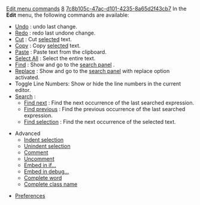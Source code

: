 [[Property:title|Edit menu commands]]
[[Property:weight|8]]
[[Property:uuid|7c8b105c-47ac-d101-4235-8a65d2f43cb7]]
In the '''Edit''' menu, the following commands are available: 
*  [[History functionality|Undo]] : undo last change. 
*  [[History functionality|Redo]] : redo last undone change. 
*  [[Clipboard functionality|Cut]] : Cut [[Selection|selected]]  text. 
*  [[Clipboard functionality|Copy]] : Copy [[Selection|selected]]  text. 
*  [[Clipboard functionality|Paste]] : Paste text from the clipboard. 
*  [[Selection|Select All]] : Select the entire text. 
*  [[Search tool|Find]] : Show and go to the [[Search tool|search panel]] . 
*  [[Search tool|Replace]] : Show and go to the [[Search tool|search panel]]  with replace option activated. 
*  Toggle Line Numbers: Show or hide the line numbers in the current editor. 
*  [[Search functionality|Search]] : 
**  [[Search functionality|Find next]] : Find the next occurrence of the last searched expression. 
**  [[Search functionality|Find previous]] : Find the previous occurrence of the last searched expression. 
**  [[Search functionality|Find selection]] : Find the next occurrence of the selected text. 

* Advanced 
**  [[Indent and un indent  selection|Indent selection]]  
**  [[Indent and un indent  selection|Unindent selection]]  
**  [[Comment and uncomment lines|Comment]]  
**  [[Comment and uncomment lines|Uncomment]]  
**  [[Embed lines in 'if then...end' or in 'debug...end'|Embed in if...]]  
**  [[Embed lines in 'if then...end' or in 'debug...end'|Embed in debug...]]  
**  [[Feature call auto complete|Complete word]]  
**  [[Class name auto complete|Complete class name]]  

*  [[Preference window overview|Preferences]]  




